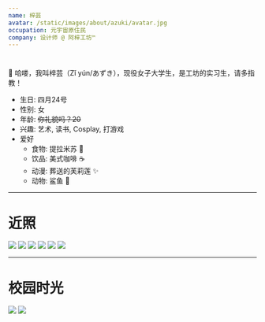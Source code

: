 ```yaml
---
name: 梓芸
avatar: /static/images/about/azuki/avatar.jpg
occupation: 元宇宙原住民
company: 设计师 @ 阿梓工坊™
---
```


#

💜 哈喽，我叫梓芸（Zǐ yún/あずき），现役女子大学生，是工坊的实习生，请多指教！

- 生日: 四月24号
- 性别: 女
- 年龄: <s>你礼貌吗？<s>20</s></s>
- 兴趣: 艺术, 读书, Cosplay, 打游戏
- 爱好
  - 食物: 提拉米苏 🍰
  - 饮品: 美式咖啡 ☕
  - 动漫: 葬送的芙莉莲 ✨
  - 动物: 鲨鱼 🦈

---

# 近照

<div className="flex grid grid-cols-2 gap-8">
  <img src="/static/gallary/art/ai/azuki/atAquarium.jpeg" className="block rounded" />
  <img src="/static/gallary/art/ai/azuki/atCaffe.jpeg" className="block" />
  <img src="/static/gallary/art/ai/azuki/lend_a_hand.jpeg" className="block" />
  <img src="/static/gallary/art/ai/azuki/closeup.jpeg" className="block" />
  <img src="/static/gallary/art/ai/azuki/charming_smile.jpeg" className="block" />
  <img src="/static/gallary/art/ai/azuki/purple_jacket.jpeg" className="block" />
</div>

---

# 校园时光

<div className="flex grid grid-cols-2 gap-8">
  <img src="/static/gallary/art/ai/azuki/library.jpeg" className="block" />
  <img src="/static/gallary/art/ai/azuki/library2.jpeg" className="block" />
</div>
